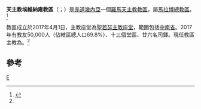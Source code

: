 {{NoteTA
|1=zh-hk:嘉禮; zh-hant:加理多; zh-hans:加理多;
}}
{{Infobox Roman Catholic diocese
|Roman Catholic Diocese of = 天主教埃維納雍教區
|Latin name of diocese = Dioecesis Evinayongensis
|image =
|caption =
|location = [[赤道幾內亞|赤道幾內亞]]
|territory = 中南省
|population = 50,000
|rite = 拉丁禮
|patron = 
|province = 馬拉博
|established = 2017年
|cathedral = [[聖若瑟主教座堂_(埃維納雍)|聖若瑟主教座堂]]
|co-cathedral =
|leadership = 主教
|website = 
|pope = {{incumbent pope}}
|ordinary = {{link-de|嘉禮·保利诺·埃索诺-阿巴加-奥波诺|Calixto Paulino Esono Abaga Obono}}
|coadjutor bishop =
|auxiliary =
|emeritus =
|parishes = 13
|secular priests = 26位司鐸
}}
'''天主教埃維納雍教區'''（{{lang-la|Dioecesis Evinayongensis}}；{{lang-es|Diócesis de Evinayong}}）是[[赤道幾內亞|赤道幾內亞]]一個[[羅馬天主教|羅馬天主教]][[教區|教區]]，屬[[天主教馬拉博總教區|馬拉博總教區]]。<ref name="Vatican20170401">{{cite press release |title=Resignations and Appointments, 01.04.2017 |url=https://press.vatican.va/content/salastampa/en/bollettino/pubblico/2017/04/01/170401c.html |publisher=Holy See Press Office |accessdate=2019-07-27 |archiveurl=https://web.archive.org/web/20190727173304/https://press.vatican.va/content/salastampa/en/bollettino/pubblico/2017/04/01/170401c.html |archivedate=2019-07-27 |language=en |date=2017-04-01 |dead-url=no }}</ref>

教區成立於2017年4月1日，主教座堂為[[聖若瑟主教座堂_(埃維納雍)|聖若瑟主教座堂]]，範圍包括[[中南省_(赤道幾內亞)|中南省]]。2017年有教友50,000人（佔轄區總人口69.8%）、十三個堂區、廿六名司鐸。現任教區主教為{{link-de|嘉禮·保利诺·埃索诺-阿巴加-奥波诺|Calixto Paulino Esono Abaga Obono}}。<ref name="Vatican20170401" />

==參考==
{{reflist}}

{{赤道畿內亞天主教教區}}
[[Category:赤道幾內亞天主教教區|E]]